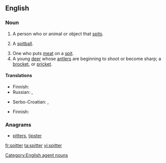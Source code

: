 ==English==

===Noun===
{{en-noun}}

# A person who or animal or object that [[spit]]s.
# {{context|baseball|lang=en}} A [[spitball]].
# One who puts [[meat]] on a [[spit]].
# A young [[deer]] whose [[antler]]s are beginning to shoot or become sharp; a [[brocket]], or [[pricket]].

====Translations====
{{trans-top|one that spits}}
* Finnish: {{t|fi|sylkijä}}
* Russian: {{t|ru|плевальщик|m|tr=pleválʹščik|sc=Cyrl}}, {{t|ru|плевальщица|f|tr=pleválʹščica|sc=Cyrl}}
{{trans-mid}}
* Serbo-Croatian: {{t|sh|pljùvāč|m}}, {{t|sh|pljuvàčica|f}}
{{trans-bottom}}

{{trans-see|baseball sense|spitball}}

{{trans-top|one that spits}}
* Finnish: {{t|fi|sylkijä}}
{{trans-mid}}
{{trans-bottom}}

{{trans-top|young deer}}
{{trans-mid}}
{{trans-bottom}}

===Anagrams===
* [[pitters#English|pitters]], [[tipster#English|tipster]]

[[Category:English agent nouns]]

[[fr:spitter]]
[[ta:spitter]]
[[vi:spitter]]